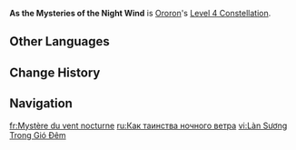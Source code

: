 {{Constellation Infobox
|image         = Constellation As the Mysteries of the Night Wind.png
|character     = Ororon
|level         = 4
|description   = The Supersonic Oculus summoned by the Elemental Burst [[Dark Voices Echo]] rotates 25% faster.<br>Additionally, Ororon will restore 8 Energy to himself after using Dark Voices Echo.
|scale_att1    = 
|scale_att2    = 
|utility1      = Energy Generation
|utility2      = 
}}
'''As the Mysteries of the Night Wind''' is [[Ororon]]'s [[Level 4 Constellation]].
<!--
==Gameplay Notes==
--><!--
==Preview==
{Preview
|file = As the Mysteries of the Night Wind Preview
}
-->
==Other Languages==
{{Other Languages
|en       = As the Mysteries of the Night Wind
|zhs      = 如夜风的谜烟
|zhs_rm   = Rú Yèfēng de Míyān
|zht      = 如夜風的謎煙
|zht_rm   = Rú Yèfēng de Míyān
|zh_tl    = 
|ja       = 夜風の如き謎煙
|ja_rm    = Yokaze no Gotoki Meien{{Assumed}}
|ja_tl    = 
|ko       = 밤바람 같은 연기
|ko_tl    = Smoke Like the Night Wind
|es       = Humo vientonocturno
|es_tl    = Night Wind Smoke
|fr       = Mystère du vent nocturne
|fr_tl    = Mystery of the Night Wind
|ru       = Как таинства ночного ветра
|ru_tl    = As the Mysteries of the Night Wind
|th       = As the Mysteries of the Night Wind
|vi       = Làn Sương Trong Gió Đêm
|vi_tl    = 
|de       = Geheimnisse wie nächtlicher Wind
|de_tl    = Secrets Like the Nightly Wind
|id       = As the Mysteries of the Night Wind
|pt       = Como uma Neblina Misteriosa da Noite
|pt_tl    = 
|tr       = Gece Rüzgarının Sırları Misali
|tr_tl    = 
|it       = Come i misteri del Vento della Notte
|it_tl    = 
}}

==Change History==
{{Change History|5.2}}

==Navigation==
{{Talent Navbox|Ororon}}

[[fr:Mystère du vent nocturne]]
[[ru:Как таинства ночного ветра]]
[[vi:Làn Sương Trong Gió Đêm]]